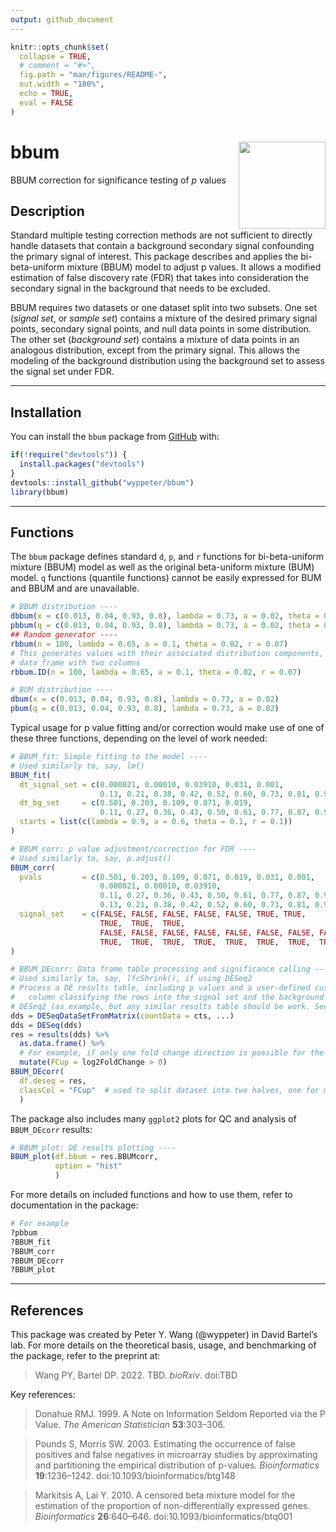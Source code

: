 ```yaml
---
output: github_document
---
```


<!-- README.md is generated from README.Rmd. Please edit that file -->

```r
knitr::opts_chunk$set(
  collapse = TRUE,
  # comment = "#>",
  fig.path = "man/figures/README-",
  out.width = "100%",
  echo = TRUE,
  eval = FALSE
)
```

# bbum <img src='man/figures/logo.png' align="right" height="139" />
BBUM correction for significance testing of *p* values


## Description

Standard multiple testing correction methods are not sufficient to directly handle datasets that contain a background secondary signal confounding the primary signal of interest. This package describes and applies the bi-beta-uniform mixture (BBUM) model to adjust p values. It allows a modified estimation of false discovery rate (FDR) that takes into consideration the secondary signal in the background that needs to be excluded.

BBUM requires two datasets or one dataset split into two subsets. One set (*signal set*, or *sample set*) contains a mixture of the desired primary signal points, secondary signal points, and null data points in some distribution. The other set (*background set*) contains a mixture of data points in an analogous distribution, except from the primary signal. This allows the modeling of the background distribution using the background set to assess the signal set under FDR.

---

## Installation

You can install the `bbum` package from [GitHub](https://github.com/wyppeter/bbum) with:

```r
if(!require("devtools")) {
  install.packages("devtools")
}
devtools::install_github("wyppeter/bbum")
library(bbum)
```

---

## Functions

The `bbum` package defines standard `d`, `p`, and `r` functions for bi-beta-uniform mixture (BBUM) model as well as the original beta-uniform mixture (BUM) model. `q` functions (quantile functions) cannot be easily expressed for BUM and BBUM and are unavailable.

```r
# BBUM distribution ----
dbbum(x = c(0.013, 0.04, 0.93, 0.8), lambda = 0.73, a = 0.02, theta = 0.11, r = 0.003)
pbbum(q = c(0.013, 0.04, 0.93, 0.8), lambda = 0.73, a = 0.02, theta = 0.11, r = 0.003)
## Random generator ----
rbbum(n = 100, lambda = 0.65, a = 0.1, theta = 0.02, r = 0.07)
# This generates values with their associated distribution components, as a 
# data frame with two columns
rbbum.ID(n = 100, lambda = 0.65, a = 0.1, theta = 0.02, r = 0.07)

# BUM distribution ----
dbum(x = c(0.013, 0.04, 0.93, 0.8), lambda = 0.73, a = 0.02)
pbum(q = c(0.013, 0.04, 0.93, 0.8), lambda = 0.73, a = 0.02)
```

Typical usage for p value fitting and/or correction would make use of one of
these three functions, depending on the level of work needed:

```r
# BBUM_fit: Simple fitting to the model ----
# Used similarly to, say, lm()
BBUM_fit(
  dt_signal_set = c(0.000021, 0.00010, 0.03910, 0.031, 0.001,
                    0.13, 0.21, 0.38, 0.42, 0.52, 0.60, 0.73, 0.81, 0.97),
  dt_bg_set     = c(0.501, 0.203, 0.109, 0.071, 0.019,
                    0.11, 0.27, 0.36, 0.43, 0.50, 0.61, 0.77, 0.87, 0.91),
  starts = list(c(lambda = 0.9, a = 0.6, theta = 0.1, r = 0.1))
)
```

```r
# BBUM_corr: p value adjustment/correction for FDR ----
# Used similarly to, say, p.adjust()
BBUM_corr(
  pvals         = c(0.501, 0.203, 0.109, 0.071, 0.019, 0.031, 0.001,
                    0.000021, 0.00010, 0.03910,
                    0.11, 0.27, 0.36, 0.43, 0.50, 0.61, 0.77, 0.87, 0.91,
                    0.13, 0.21, 0.38, 0.42, 0.52, 0.60, 0.73, 0.81, 0.97),
  signal_set    = c(FALSE, FALSE, FALSE, FALSE, FALSE, TRUE, TRUE,
                    TRUE,  TRUE,  TRUE,
                    FALSE, FALSE, FALSE, FALSE, FALSE, FALSE, FALSE, FALSE, FALSE,
                    TRUE,  TRUE,  TRUE,  TRUE,  TRUE,  TRUE,  TRUE,  TRUE,  TRUE)
)
```

```r
# BBUM_DEcorr: Data frame table processing and significance calling ----
# Used similarly to, say, lfcShrink(), if using DESeq2
# Process a DE results table, including p values and a user-defined custom 
#   column classifying the rows into the signal set and the background set
# DESeq2 (as example, but any similar results table should be work. See documentation.)
dds = DESeqDataSetFromMatrix(countData = cts, ...)
dds = DESeq(dds)
res = results(dds) %>%
  as.data.frame() %>%
  # For example, if only one fold change direction is possible for the primary signal
  mutate(FCup = log2FoldChange > 0)  
BBUM_DEcorr(
  df.deseq = res,
  classCol = "FCup"  # used to split dataset into two halves, one for modeling, one for analysis
  )
```

The package also includes many `ggplot2` plots for QC and analysis of 
`BBUM_DEcorr` results:

```r
# BBUM_plot: DE results plotting ----
BBUM_plot(df.bbum = res.BBUMcorr,
          option = "hist"
          )
```

For more details on included functions and how to use them, refer to documentation in the package:
```r
# For example
?pbbum
?BBUM_fit
?BBUM_corr
?BBUM_DEcorr
?BBUM_plot
```

---

## References 

This package was created by Peter Y. Wang (@wyppeter) in David Bartel's lab.
For more details on the theoretical basis, usage, and benchmarking of the package, refer to the preprint at:

> Wang PY, Bartel DP. 2022. TBD. *bioRxiv*. doi:TBD

Key references:

> Donahue RMJ. 1999. A Note on Information Seldom Reported via the P Value. *The American Statistician* **53**:303–306.

> Pounds S, Morris SW. 2003. Estimating the occurrence of false positives and false negatives in microarray studies by approximating and partitioning the empirical distribution of p-values. *Bioinformatics* **19**:1236–1242. doi:10.1093/bioinformatics/btg148

> Markitsis A, Lai Y. 2010. A censored beta mixture model for the estimation of the proportion of non-differentially expressed genes. *Bioinformatics* **26**:640–646. doi:10.1093/bioinformatics/btq001
